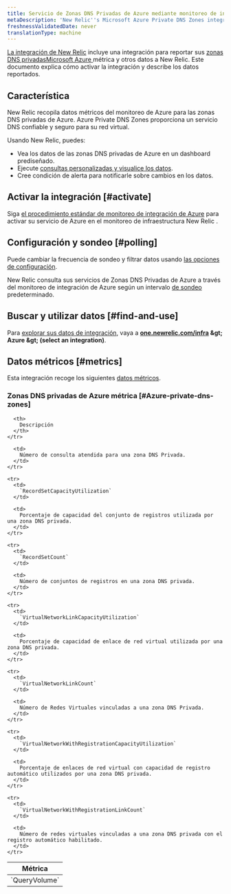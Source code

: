 ```yaml
---
title: Servicio de Zonas DNS Privadas de Azure mediante monitoreo de integración de Azure
metaDescription: 'New Relic''s Microsoft Azure Private DNS Zones integration: what data it reports and how to enable it.'
freshnessValidatedDate: never
translationType: machine
---
```


[La integración de New Relic](/docs/infrastructure/introduction-infra-monitoring) incluye una integración para reportar sus [zonas DNS privadasMicrosoft Azure ](https://learn.microsoft.com/en-us/azure/dns/private-dns-privatednszone/)métrica y otros datos a New Relic. Este documento explica cómo activar la integración y describe los datos reportados.

## Característica

New Relic recopila datos métricos del monitoreo de Azure para las zonas DNS privadas de Azure. Azure Private DNS Zones proporciona un servicio DNS confiable y seguro para su red virtual.

Usando New Relic, puedes:

* Vea los datos de las zonas DNS privadas de Azure en un dashboard prediseñado.
* Ejecute [consultas personalizadas y visualice los datos](/docs/infrastructure/integrations-getting-started/getting-started/use-integration-data-new-relic-insights).
* Cree condición de alerta para notificarle sobre cambios en los datos.

## Activar la integración [#activate]

Siga [el procedimiento estándar de monitoreo de integración de Azure](/docs/infrastructure/microsoft-azure-integrations/azure-integrations-list/azure-monitor) para activar su servicio de Azure en el monitoreo de infraestructura New Relic .

## Configuración y sondeo [#polling]

Puede cambiar la frecuencia de sondeo y filtrar datos usando [las opciones de configuración](/docs/infrastructure/microsoft-azure-integrations/azure-integrations-list/azure-monitor/#settings).

New Relic consulta sus servicios de Zonas DNS Privadas de Azure a través del monitoreo de integración de Azure según un intervalo [de sondeo](/docs/infrastructure/microsoft-azure-integrations/azure-integrations-list/azure-monitor/#settings) predeterminado.

## Buscar y utilizar datos [#find-and-use]

Para [explorar sus datos de integración](/docs/infrastructure/integrations/find-use-infrastructure-integration-data), vaya a <DNT>**[one.newrelic.com/infra](https://one.newrelic.com/infra) &amp;gt; Azure &amp;gt; (select an integration)**</DNT>.

## Datos métricos [#metrics]

Esta integración recoge los siguientes [datos métricos](/docs/infrastructure/integrations-getting-started/getting-started/understand-integration-data-data-types#metric).

### Zonas DNS privadas de Azure métrica [#Azure-private-dns-zones]

<table>
  <thead>
    <tr>
      <th style={{ width: "300px" }}>
        Métrica
      </th>

      <th>
        Descripción
      </th>
    </tr>
  </thead>

  <tbody>
    <tr>
      <td>
        `QueryVolume`
      </td>

      <td>
        Número de consulta atendida para una zona DNS Privada.
      </td>
    </tr>

    <tr>
      <td>
        `RecordSetCapacityUtilization`
      </td>

      <td>
        Porcentaje de capacidad del conjunto de registros utilizada por una zona DNS privada.
      </td>
    </tr>

    <tr>
      <td>
        `RecordSetCount`
      </td>

      <td>
        Número de conjuntos de registros en una zona DNS privada.
      </td>
    </tr>

    <tr>
      <td>
        `VirtualNetworkLinkCapacityUtilization`
      </td>

      <td>
        Porcentaje de capacidad de enlace de red virtual utilizada por una zona DNS privada.
      </td>
    </tr>

    <tr>
      <td>
        `VirtualNetworkLinkCount`
      </td>

      <td>
        Número de Redes Virtuales vinculadas a una zona DNS Privada.
      </td>
    </tr>

    <tr>
      <td>
        `VirtualNetworkWithRegistrationCapacityUtilization`
      </td>

      <td>
        Porcentaje de enlaces de red virtual con capacidad de registro automático utilizados por una zona DNS privada.
      </td>
    </tr>

    <tr>
      <td>
        `VirtualNetworkWithRegistrationLinkCount`
      </td>

      <td>
        Número de redes virtuales vinculadas a una zona DNS privada con el registro automático habilitado.
      </td>
    </tr>
  </tbody>
</table>